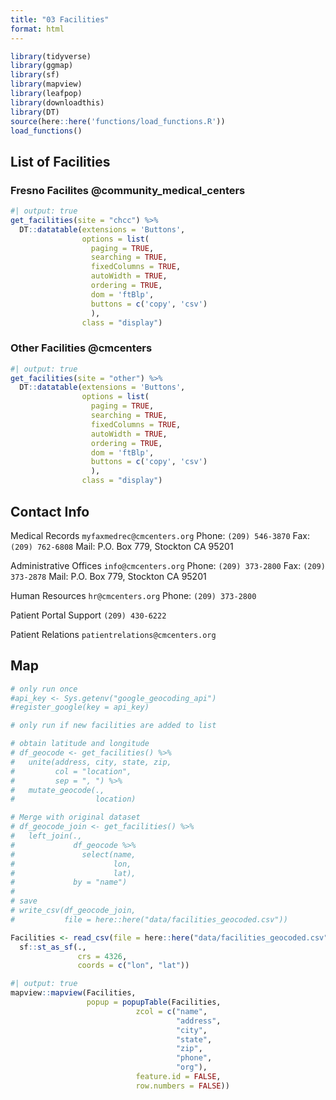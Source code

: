 ```yaml
---
title: "03 Facilities"
format: html
---
```


```r
library(tidyverse)
library(ggmap)
library(sf)
library(mapview)
library(leafpop)
library(downloadthis)
library(DT)
source(here::here('functions/load_functions.R'))
load_functions()
```

## List of Facilities {#sec-facilities}

### Fresno Facilites @community_medical_centers
```r
#| output: true
get_facilities(site = "chcc") %>% 
  DT::datatable(extensions = 'Buttons',
                options = list(
                  paging = TRUE,
                  searching = TRUE,
                  fixedColumns = TRUE,
                  autoWidth = TRUE,
                  ordering = TRUE,
                  dom = 'ftBlp',
                  buttons = c('copy', 'csv')
                  ),
                class = "display")
```
  
      
### Other Facilities @cmcenters

```r
#| output: true
get_facilities(site = "other") %>% 
  DT::datatable(extensions = 'Buttons',
                options = list(
                  paging = TRUE,
                  searching = TRUE,
                  fixedColumns = TRUE,
                  autoWidth = TRUE,
                  ordering = TRUE,
                  dom = 'ftBlp',
                  buttons = c('copy', 'csv')
                  ),
                class = "display")
```

## Contact Info

Medical Records
`myfaxmedrec@cmcenters.org`
Phone: `(209) 546-3870`
Fax: `(209) 762-6808`
Mail: P.O. Box 779, Stockton CA 95201

Administrative Offices
`info@cmcenters.org`
Phone: `(209) 373-2800`
Fax: `(209) 373-2878`
Mail: P.O. Box 779, Stockton CA 95201

Human Resources
`hr@cmcenters.org`
Phone: `(209) 373-2800`

Patient Portal Support
`(209) 430-6222`

Patient Relations
`patientrelations@cmcenters.org`

## Map
```r
# only run once
#api_key <- Sys.getenv("google_geocoding_api")
#register_google(key = api_key)
```

```r
# only run if new facilities are added to list

# obtain latitude and longitude
# df_geocode <- get_facilities() %>% 
#   unite(address, city, state, zip, 
#         col = "location",
#         sep = ", ") %>% 
#   mutate_geocode(.,
#                  location)

# Merge with original dataset
# df_geocode_join <- get_facilities() %>% 
#   left_join(.,
#             df_geocode %>% 
#               select(name,
#                      lon,
#                      lat),
#             by = "name")
# 
# save
# write_csv(df_geocode_join,
#           file = here::here("data/facilities_geocoded.csv"))
```

```r
Facilities <- read_csv(file = here::here("data/facilities_geocoded.csv")) %>% 
  sf::st_as_sf(.,
               crs = 4326,
               coords = c("lon", "lat"))
```

```r
#| output: true
mapview::mapview(Facilities,
                 popup = popupTable(Facilities,
                            zcol = c("name",
                                     "address",
                                     "city",
                                     "state",
                                     "zip",
                                     "phone",
                                     "org"),
                            feature.id = FALSE,
                            row.numbers = FALSE))
```


